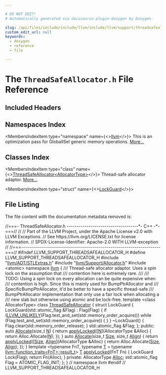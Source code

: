 ```yaml
---

# DO NOT EDIT!
# Automatically generated via docusaurus-plugin-doxygen by Doxygen.

slug: /api/files/include/include/llvm/include/llvm/support/threadsafeallocator-h
custom_edit_url: null
keywords:
  - doxygen
  - reference
  - file

---
```





# The `ThreadSafeAllocator.h` File Reference

<DoxygenPage pluginConfig={pluginConfig}>



## Included Headers

<IncludesList>
<IncludesListItem
  filePath="llvm/ADT/STLExtras.h"
  permalink="/docs/api/files/include/include/llvm/include/llvm/adt/stlextras-h"
  isLocal="true" />
<IncludesListItem
  filePath="llvm/Support/Allocator.h"
  permalink="/docs/api/files/include/include/llvm/include/llvm/support/allocator-h"
  isLocal="true" />
<IncludesListItem
  filePath="atomic"
  permalink=""
  isLocal="false" />
</IncludesList>

## Namespaces Index

<MembersIndex>

<MembersIndexItem
  type="namespace"
  name={<><a href="/docs/api/namespaces/llvm">llvm</a></>}>
This is an optimization pass for GlobalISel generic memory operations. <a href="/docs/api/namespaces/llvm/#details">More...</a>
</MembersIndexItem>

</MembersIndex>

## Classes Index

<MembersIndex>

<MembersIndexItem
  type="class"
  name={<><a href="/docs/api/classes/llvm/threadsafeallocator">ThreadSafeAllocator&lt;AllocatorType&gt;</a></>}>
Thread-safe allocator adaptor. <a href="/docs/api/classes/llvm/threadsafeallocator/#details">More...</a>
</MembersIndexItem>

<MembersIndexItem
  type="struct"
  name={<><a href="/docs/api/structs/llvm/threadsafeallocator/lockguard">LockGuard</a></>}>
</MembersIndexItem>

</MembersIndex>


## File Listing

The file content with the documentation metadata removed is:

<ProgramListing>

<Link id="l00001" /><CodeLine lineNumber="1"><Highlight kind="comment">//===- ThreadSafeAllocator.h ------------------------------------&#42;- C++ -&#42;-===//</Highlight><Highlight kind="normal"></Highlight></CodeLine>
<Link id="l00002" /><CodeLine lineNumber="2"><Highlight kind="normal"></Highlight><Highlight kind="comment">//</Highlight><Highlight kind="normal"></Highlight></CodeLine>
<Link id="l00003" /><CodeLine lineNumber="3"><Highlight kind="normal"></Highlight><Highlight kind="comment">// Part of the LLVM Project, under the Apache License v2.0 with LLVM Exceptions.</Highlight><Highlight kind="normal"></Highlight></CodeLine>
<Link id="l00004" /><CodeLine lineNumber="4"><Highlight kind="normal"></Highlight><Highlight kind="comment">// See https://llvm.org/LICENSE.txt for license information.</Highlight><Highlight kind="normal"></Highlight></CodeLine>
<Link id="l00005" /><CodeLine lineNumber="5"><Highlight kind="normal"></Highlight><Highlight kind="comment">// SPDX-License-Identifier: Apache-2.0 WITH LLVM-exception</Highlight><Highlight kind="normal"></Highlight></CodeLine>
<Link id="l00006" /><CodeLine lineNumber="6"><Highlight kind="normal"></Highlight><Highlight kind="comment">//</Highlight><Highlight kind="normal"></Highlight></CodeLine>
<Link id="l00007" /><CodeLine lineNumber="7"><Highlight kind="normal"></Highlight><Highlight kind="comment">//===----------------------------------------------------------------------===//</Highlight><Highlight kind="normal"></Highlight></CodeLine>
<Link id="l00008" /><CodeLine lineNumber="8"><Highlight kind="normal"></Highlight></CodeLine>
<Link id="l00009" /><CodeLine lineNumber="9"><Highlight kind="normal"></Highlight><Highlight kind="preprocessor">#ifndef LLVM&#95;SUPPORT&#95;THREADSAFEALLOCATOR&#95;H</Highlight><Highlight kind="normal"></Highlight></CodeLine>
<Link id="l00010" /><CodeLine lineNumber="10"><Highlight kind="normal"></Highlight><Highlight kind="preprocessor">#define LLVM&#95;SUPPORT&#95;THREADSAFEALLOCATOR&#95;H</Highlight><Highlight kind="normal"></Highlight></CodeLine>
<Link id="l00011" /><CodeLine lineNumber="11"><Highlight kind="normal"></Highlight></CodeLine>
<Link id="l00012" /><CodeLine lineNumber="12"><Highlight kind="normal"></Highlight><Highlight kind="preprocessor">#include &quot;<a href="/docs/api/files/include/include/llvm/include/llvm/adt/stlextras-h">llvm/ADT/STLExtras.h</a>&quot;</Highlight><Highlight kind="normal"></Highlight></CodeLine>
<Link id="l00013" /><CodeLine lineNumber="13"><Highlight kind="normal"></Highlight><Highlight kind="preprocessor">#include &quot;<a href="/docs/api/files/include/include/llvm/include/llvm/support/allocator-h">llvm/Support/Allocator.h</a>&quot;</Highlight><Highlight kind="normal"></Highlight></CodeLine>
<Link id="l00014" /><CodeLine lineNumber="14"><Highlight kind="normal"></Highlight><Highlight kind="preprocessor">#include &lt;atomic&gt;</Highlight><Highlight kind="normal"></Highlight></CodeLine>
<Link id="l00015" /><CodeLine lineNumber="15"><Highlight kind="normal"></Highlight></CodeLine>
<Link id="l00016" /><CodeLine lineNumber="16"><Highlight kind="normal"></Highlight><Highlight kind="keyword">namespace </Highlight><Highlight kind="normal"><a href="/docs/api/namespaces/llvm">llvm</a> &#123;</Highlight></CodeLine>
<Link id="l00017" /><CodeLine lineNumber="17"><Highlight kind="normal"></Highlight><Highlight kind="comment"></Highlight></CodeLine>
<Link id="l00018" /><CodeLine lineNumber="18"><Highlight kind="comment">/// Thread-safe allocator adaptor. Uses a spin lock on the assumption that</Highlight></CodeLine>
<Link id="l00019" /><CodeLine lineNumber="19"><Highlight kind="comment">/// contention here is extremely rare.</Highlight></CodeLine>
<Link id="l00020" /><CodeLine lineNumber="20"><Highlight kind="comment">///</Highlight></CodeLine>
<Link id="l00021" /><CodeLine lineNumber="21"><Highlight kind="comment">/// TODO: Using a spin lock on every allocation can be quite expensive when</Highlight></CodeLine>
<Link id="l00022" /><CodeLine lineNumber="22"><Highlight kind="comment">/// contention is high. Since this is mainly used for BumpPtrAllocator and</Highlight></CodeLine>
<Link id="l00023" /><CodeLine lineNumber="23"><Highlight kind="comment">/// SpecificBumpPtrAllocator, it&#39;d be better to have a specific thread-safe</Highlight></CodeLine>
<Link id="l00024" /><CodeLine lineNumber="24"><Highlight kind="comment">/// BumpPtrAllocator implementation that only use a fair lock when allocating a</Highlight></CodeLine>
<Link id="l00025" /><CodeLine lineNumber="25"><Highlight kind="comment">/// new slab but otherwise using atomic and be lock-free.</Highlight><Highlight kind="normal"></Highlight></CodeLine>
<Link id="l00026" /><CodeLine lineNumber="26" lineLink="/docs/api/classes/llvm/threadsafeallocator"><Highlight kind="normal"></Highlight><Highlight kind="keyword">template</Highlight><Highlight kind="normal"> &lt;</Highlight><Highlight kind="keyword">class</Highlight><Highlight kind="normal"> AllocatorType&gt; </Highlight><Highlight kind="keyword">class </Highlight><Highlight kind="normal"><a href="/docs/api/classes/llvm/threadsafeallocator">ThreadSafeAllocator</a> &#123;</Highlight></CodeLine>
<Link id="l00027" /><CodeLine lineNumber="27"><Highlight kind="normal">  </Highlight><Highlight kind="keyword">struct </Highlight><Highlight kind="normal">LockGuard &#123;</Highlight></CodeLine>
<Link id="l00028" /><CodeLine lineNumber="28"><Highlight kind="normal">    LockGuard(std::atomic&#95;flag &amp;Flag) : Flag(Flag) &#123;</Highlight></CodeLine>
<Link id="l00029" /><CodeLine lineNumber="29"><Highlight kind="normal">      </Highlight><Highlight kind="keywordflow">if</Highlight><Highlight kind="normal"> (<a href="/docs/api/files/include/include/llvm/include/llvm/support/compiler-h/#a104cae72182bec0ab951e3faea6ce509">LLVM&#95;UNLIKELY</a>(Flag.test&#95;and&#95;set(std::memory&#95;order&#95;acquire)))</Highlight></CodeLine>
<Link id="l00030" /><CodeLine lineNumber="30"><Highlight kind="normal">        </Highlight><Highlight kind="keywordflow">while</Highlight><Highlight kind="normal"> (Flag.test&#95;and&#95;set(std::memory&#95;order&#95;acquire)) &#123;</Highlight></CodeLine>
<Link id="l00031" /><CodeLine lineNumber="31"><Highlight kind="normal">        &#125;</Highlight></CodeLine>
<Link id="l00032" /><CodeLine lineNumber="32"><Highlight kind="normal">    &#125;</Highlight></CodeLine>
<Link id="l00033" /><CodeLine lineNumber="33"><Highlight kind="normal">    ~LockGuard() &#123; Flag.clear(std::memory&#95;order&#95;release); &#125;</Highlight></CodeLine>
<Link id="l00034" /><CodeLine lineNumber="34"><Highlight kind="normal">    std::atomic&#95;flag &amp;Flag;</Highlight></CodeLine>
<Link id="l00035" /><CodeLine lineNumber="35"><Highlight kind="normal">  &#125;;</Highlight></CodeLine>
<Link id="l00036" /><CodeLine lineNumber="36"><Highlight kind="normal"></Highlight></CodeLine>
<Link id="l00037" /><CodeLine lineNumber="37"><Highlight kind="normal"></Highlight><Highlight kind="keyword">public</Highlight><Highlight kind="normal">:</Highlight></CodeLine>
<Link id="l00038" /><CodeLine lineNumber="38" lineLink="/docs/api/classes/llvm/threadsafeallocator/#a3675bca5885ec5fdfbc222e625bbd473"><Highlight kind="normal">  </Highlight><Highlight kind="keyword">auto</Highlight><Highlight kind="normal"> <a href="/docs/api/classes/llvm/threadsafeallocator/#a3675bca5885ec5fdfbc222e625bbd473">Allocate</a>(</Highlight><Highlight kind="keywordtype">size&#95;t</Highlight><Highlight kind="normal"> <a href="/docs/api/files/lib/lib/support/regcomp-c/#a0240ac851181b84ac374872dc5434ee4">N</a>) &#123;</Highlight></CodeLine>
<Link id="l00039" /><CodeLine lineNumber="39"><Highlight kind="normal">    </Highlight><Highlight kind="keywordflow">return</Highlight><Highlight kind="normal"> <a href="/docs/api/classes/llvm/threadsafeallocator/#a612cbd70572a15da5143e25cdc19991d">applyLocked</a>(&#91;<a href="/docs/api/files/lib/lib/support/regcomp-c/#a0240ac851181b84ac374872dc5434ee4">N</a>&#93;(AllocatorType &amp;Alloc) &#123; </Highlight><Highlight kind="keywordflow">return</Highlight><Highlight kind="normal"> Alloc.Allocate(<a href="/docs/api/files/lib/lib/support/regcomp-c/#a0240ac851181b84ac374872dc5434ee4">N</a>); &#125;);</Highlight></CodeLine>
<Link id="l00040" /><CodeLine lineNumber="40"><Highlight kind="normal">  &#125;</Highlight></CodeLine>
<Link id="l00041" /><CodeLine lineNumber="41"><Highlight kind="normal"></Highlight></CodeLine>
<Link id="l00042" /><CodeLine lineNumber="42" lineLink="/docs/api/classes/llvm/threadsafeallocator/#a1a58565d13e784d8f050754596f7ac18"><Highlight kind="normal">  </Highlight><Highlight kind="keyword">auto</Highlight><Highlight kind="normal"> <a href="/docs/api/classes/llvm/threadsafeallocator/#a1a58565d13e784d8f050754596f7ac18">Allocate</a>(</Highlight><Highlight kind="keywordtype">size&#95;t</Highlight><Highlight kind="normal"> <a href="/docs/api/files/lib/lib/analysis/inlineorder-cpp/#a7ee6f0cb51c3b9056199e9a0001fe8c3a6f6cb72d544962fa333e2e34ce64f719">Size</a>, </Highlight><Highlight kind="keywordtype">size&#95;t</Highlight><Highlight kind="normal"> <a href="/docs/api/structs/llvm/align">Align</a>) &#123;</Highlight></CodeLine>
<Link id="l00043" /><CodeLine lineNumber="43"><Highlight kind="normal">    </Highlight><Highlight kind="keywordflow">return</Highlight><Highlight kind="normal"> <a href="/docs/api/classes/llvm/threadsafeallocator/#a612cbd70572a15da5143e25cdc19991d">applyLocked</a>(&#91;<a href="/docs/api/files/lib/lib/analysis/inlineorder-cpp/#a7ee6f0cb51c3b9056199e9a0001fe8c3a6f6cb72d544962fa333e2e34ce64f719">Size</a>, <a href="/docs/api/structs/llvm/align">Align</a>&#93;(AllocatorType &amp;Alloc) &#123;</Highlight></CodeLine>
<Link id="l00044" /><CodeLine lineNumber="44"><Highlight kind="normal">      </Highlight><Highlight kind="keywordflow">return</Highlight><Highlight kind="normal"> Alloc.Allocate(<a href="/docs/api/files/lib/lib/analysis/inlineorder-cpp/#a7ee6f0cb51c3b9056199e9a0001fe8c3a6f6cb72d544962fa333e2e34ce64f719">Size</a>, <a href="/docs/api/structs/llvm/align">Align</a>);</Highlight></CodeLine>
<Link id="l00045" /><CodeLine lineNumber="45"><Highlight kind="normal">    &#125;);</Highlight></CodeLine>
<Link id="l00046" /><CodeLine lineNumber="46"><Highlight kind="normal">  &#125;</Highlight></CodeLine>
<Link id="l00047" /><CodeLine lineNumber="47"><Highlight kind="normal"></Highlight></CodeLine>
<Link id="l00048" /><CodeLine lineNumber="48"><Highlight kind="normal">  </Highlight><Highlight kind="keyword">template</Highlight><Highlight kind="normal"> &lt;</Highlight><Highlight kind="keyword">typename</Highlight><Highlight kind="normal"> FnT,</Highlight></CodeLine>
<Link id="l00049" /><CodeLine lineNumber="49"><Highlight kind="normal">            </Highlight><Highlight kind="keyword">typename</Highlight><Highlight kind="normal"> <a href="/docs/api/files/lib/lib/target/lib/target/mips/mips16isellowering-cpp/#a0acb682b8260ab1c60b918599864e2e5">T</a> = </Highlight><Highlight kind="keyword">typename</Highlight><Highlight kind="normal"> <a href="/docs/api/structs/llvm/function-traits">llvm::function&#95;traits&lt;FnT&gt;::result&#95;t</a>&gt;</Highlight></CodeLine>
<Link id="l00050" /><CodeLine lineNumber="50" lineLink="/docs/api/classes/llvm/threadsafeallocator/#a612cbd70572a15da5143e25cdc19991d"><Highlight kind="normal">  <a href="/docs/api/files/lib/lib/target/lib/target/mips/mips16isellowering-cpp/#a0acb682b8260ab1c60b918599864e2e5">T</a> <a href="/docs/api/classes/llvm/threadsafeallocator/#a612cbd70572a15da5143e25cdc19991d">applyLocked</a>(FnT Fn) &#123;</Highlight></CodeLine>
<Link id="l00051" /><CodeLine lineNumber="51"><Highlight kind="normal">    LockGuard Lock(Flag);</Highlight></CodeLine>
<Link id="l00052" /><CodeLine lineNumber="52"><Highlight kind="normal">    </Highlight><Highlight kind="keywordflow">return</Highlight><Highlight kind="normal"> Fn(Alloc);</Highlight></CodeLine>
<Link id="l00053" /><CodeLine lineNumber="53"><Highlight kind="normal">  &#125;</Highlight></CodeLine>
<Link id="l00054" /><CodeLine lineNumber="54"><Highlight kind="normal"></Highlight></CodeLine>
<Link id="l00055" /><CodeLine lineNumber="55"><Highlight kind="normal"></Highlight><Highlight kind="keyword">private</Highlight><Highlight kind="normal">:</Highlight></CodeLine>
<Link id="l00056" /><CodeLine lineNumber="56"><Highlight kind="normal">  AllocatorType <a href="/docs/api/namespaces/llvm/#a264176188c0aadccd3ca5b6929b5a2e1aea571dc00aef155a16d4e7e1861e1682">Alloc</a>;</Highlight></CodeLine>
<Link id="l00057" /><CodeLine lineNumber="57"><Highlight kind="normal">  std::atomic&#95;flag Flag = ATOMIC&#95;FLAG&#95;INIT;</Highlight></CodeLine>
<Link id="l00058" /><CodeLine lineNumber="58"><Highlight kind="normal">&#125;;</Highlight></CodeLine>
<Link id="l00059" /><CodeLine lineNumber="59"><Highlight kind="normal"></Highlight></CodeLine>
<Link id="l00060" /><CodeLine lineNumber="60"><Highlight kind="normal">&#125; </Highlight><Highlight kind="comment">// namespace llvm</Highlight><Highlight kind="normal"></Highlight></CodeLine>
<Link id="l00061" /><CodeLine lineNumber="61"><Highlight kind="normal"></Highlight></CodeLine>
<Link id="l00062" /><CodeLine lineNumber="62"><Highlight kind="normal"></Highlight><Highlight kind="preprocessor">#endif </Highlight><Highlight kind="comment">// LLVM&#95;SUPPORT&#95;THREADSAFEALLOCATOR&#95;H</Highlight><Highlight kind="normal"></Highlight></CodeLine>

</ProgramListing>


</DoxygenPage>
